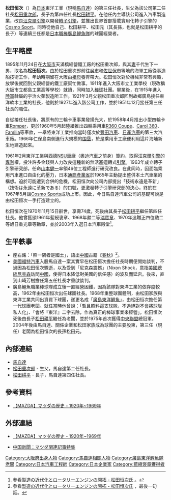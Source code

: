 {{noteTA
|1=zh-hans:马自达;zh-hk:萬事得;zh-tw:馬自達;
}}

{{Infobox Person
| name        = 松田恒次
| image       = 
| caption     = 
| birth_date  = 1895年11月24日
| birth_place = {{JPN}}[[大阪府|大阪府]][[大阪市|大阪市]]
| death_date  = 1970年11月15日
| death_place = {{JPN}}[[廣島縣|廣島縣]][[廣島市|廣島市]]
| education   = 大阪市立工業學校（現改稱大阪市立都島工業高等學校）
| occupation  = [[馬自達|馬自達]]汽車公司第三任社長、[[廣島東洋鯉魚|廣島鯉魚隊]]首任老闆
| spouse      = 
| parents     = 父：[[松田重次郎|松田重次郎]]，母：松田千代
| children    = [[松田耕平|松田耕平]]
}}
{{japanese|japanese=松田恒次|kana=まつだ つねじ|romaji=Matsuda Tsuneji|image=}}
'''松田恒次'''（{{bd|1895年|11月24日|1970年|11月15日|catIdx=Matsuda Tsuneji}}）為[[日本|日本]]東洋工業（現稱[[馬自達|馬自達]]）的第三任社長，生父為該公司第二任社長[[松田重次郎|松田重次郎]]，長子為第四任社長[[松田耕平|松田耕平]]。在他任內主導該公司進入汽車製造業，改良[[汪克爾引擎|汪克爾引擎]]以開發[[馬自達轉子引擎|轉子引擎]]，並推出世界首部搭載實用化轉子引擎的[[馬自達Cosmo|Cosmo Sport]]。同時從他自己、松田耕平、松田元（其長孫，也就是松田耕平的長子）等連續三任都是[[中央聯盟|日本職棒]][[廣島東洋鯉魚|廣島鯉魚隊]]的球團經營者。

== 生平略歷 ==
1895年11月24日在[[大阪市|大阪市]]天滿橋經營鐵工廠的松田重次郎，與其[[妻子|妻]]千代生下一男，取名為'''松田恒次'''。由於松田重次郎前往[[吳市|吳市]]和[[佐世保市|佐世保市]]等地的海軍工廠從事造船技術工作，年幼時期留在大阪由[[奶奶|祖母]]養育帶大。松田恒次對於機械非常有興趣，放學後就回到父親經營的鐵工廠幫忙做事。1911年進入大阪市立工業學校（現改稱大阪市立都島工業高等學校）就讀，同時加入[[棒球|棒球]]社團。畢業後，在1915年進入[[大日本帝國陸軍|陸軍]]隸屬的宇治火薬製造所工作。1921年3月父親松田重次郎回到故鄉廣島接任東洋軟木工業的社長，他則於1927年進入該公司工作，並於1951年12月接任第三任社長的職位。

自從接任社長後，將原有的三輪卡車事業發揚光大，於1958年4月推出小型四輪卡車[[馬自達Romper|Romper]]，更於1960年5月起陸續推出四輪乘用車[[馬自達R360_Coupe|R360 Coupe]]、[[馬自達Carol|Carol 360]]、[[馬自達323|Familia]]等車款，一舉將東洋工業推向當時僅次於[[豐田汽車|豐田汽車]]、[[日產汽車|日產汽車]]的第三大汽車廠。1966年仁保島南側進行大規模的[[围垦|围垦]]，於是乘用車工廠便利用這片海埔新生地建造起來。

1961年2月東洋工業與[[西德|西德]]NSU車廠（[[奧迪|奧迪]]汽車之前身）簽約，取得[[汪克爾引擎|汪克爾引擎]]的[[專利|專利]]權，投注許多金錢與人力改良這種新的無活塞迴轉式[[發動機|引擎]]。1963年成立轉子引擎研究部，任命[[山本健一_(馬自達)|山本健一]]率領46位工程師進行研究改良。在此同時，因面臨乘用汽車進口自由化的壓力，日本[[經濟產業省|通商產業省]]於1965年主動提出整併本土汽車業的構想。迫於可能遭到合併的危機，松田恒次向公司內部提出「技術永遠是革新」（{{ja}}技術は永遠に革新である）的口號，更激發轉子引擎研究部的決心，終於在1967年5月讓[[馬自達Cosmo|Cosmo Sports]]成功上市。因此，今日馬自達汽車公司的基礎可說是由松田恒次一手打造建立的。

松田恒次在1970年11月15日辭世，享壽74歲，死後由其長子[[松田耕平|松田耕平]]繼任第四任社長。他曾獲頒1961年藍綬褒章、1968年勲二等[[瑞寶章|瑞寶章]]、1970年追贈正四位勲二等旭日重光章等勳章，並於2003年入選日本汽車殿堂<ref>參看{{ja}}[http://www.jahfa.jp/jahfa3/palaceperson/person1.htm 製造の近代化とロータリーエンジンの開拓 - 松田恒次氏] {{webarchive|url=https://web.archive.org/web/20071209195356/http://www.jahfa.jp/jahfa3/palaceperson/person1.htm |date=2007-12-09 }}。</ref>。

== 生平軼事 ==
* 座右銘：「照一隅者是國土」，語出[[中國|中國]]古籍《[[春秋_(史書)|春秋]]》<ref>參看[http://www.jahfa.jp/jahfa3/palaceperson/person1.htm 製造の近代化とロータリーエンジンの開拓 - 松田恒次氏] {{webarchive|url=https://web.archive.org/web/20071209195356/http://www.jahfa.jp/jahfa3/palaceperson/person1.htm |date=2007-12-09 }}，最後一句話。</ref>。
* [[美國|美國]][[福特汽車|福特汽車]]入股馬自達一案其實早在松田恒次擔任社長時期便開始談判，不過因為松田恒次驟逝，以及受到「尼克森震撼」（{{en}}Nixon Shock，意指[[美國總統|美國總統]][[理查德·尼克松|尼克森]]訪問[[中國|中國]]，使得日本降低對美國的信任感）的波及而延宕。後來，直到山崎芳樹擔任第五任社長才重啟談判。
* 廣島鯉魚職業棒球隊成立後一直經營困難，因為該隊對東洋工業的依存度較高，1962年由松田恒次出任球團社長。1968年重整球團體制，由松田家族與東洋工業共同出資買下球團，遂更名成「[[廣島東洋鯉魚|廣島東洋鯉魚]]」，由松田恒次擔任第一代球團老闆。就任當時他曾說：「暫且照料這支球隊，不過絕對不會將球隊私人化」、「會將『東洋』二字去除，作為真正的棒球事業來經營」。松田恒次死後由長子[[松田耕平|松田耕平]]繼任為老闆，並於1975年首次獲得[[中央聯盟|中央聯盟]]總冠軍。2004年後由馬自達、關係企業和松田家族成為球團的主要股東，第三任（現任）老闆為松田恒次的長孫松田元。

== 內部連結 ==
* [[馬自達|馬自達]]
* [[松田重次郎|松田重次郎]] - 生父，馬自達第二任社長。
* [[松田耕平|松田耕平]] - 長子，馬自達第四任社長。

== 參考資料 ==
* {{ja}}[https://web.archive.org/web/20100203224802/http://www.mazda.co.jp/philosophy/history/mazda/1920.html 【MAZDA】マツダの歴史 - 1920年~1969年]
{{reflist}}

== 外部連結 ==
* {{ja}}[https://web.archive.org/web/20100203224802/http://www.mazda.co.jp/philosophy/history/mazda/1920.html 【MAZDA】マツダの歴史 - 1920年~1969年]
* {{ja}}[http://www.chugoku-np.co.jp/MAZDA/index.html 中国新聞：マツダ関連記事特集] {{Wayback|url=http://www.chugoku-np.co.jp/MAZDA/index.html |date=20000116050951 }} 

{{DEFAULTSORT:Matsuda Tsuneji}}

[[Category:大阪府出身人物|Category:大阪府出身人物]]
[[Category:馬自達相關人物|Category:馬自達相關人物]]
[[Category:廣島東洋鯉魚隊老闆|Category:廣島東洋鯉魚隊老闆]]
[[Category:日本汽車工程師|Category:日本汽車工程師]]
[[Category:日本企業家|Category:日本企業家]]
[[Category:藍綬褒章獲得者|Category:藍綬褒章獲得者]]